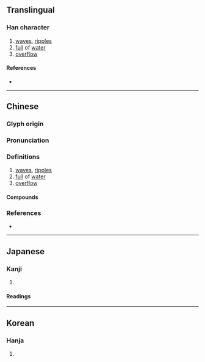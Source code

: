 {{also|潋}}
{{character info/new}}
==Translingual==
{{Han simplified forms|瀲|𭲠|潋|ex=y}}
===Han character===
{{Han char|rn=85|rad=水|as=17|sn=20|four=38140|canj=EOOK|ids=⿰氵斂}}

# [[wave]]s, [[ripples]]
# [[full]] of [[water]]
# [[overflow]]

====References====
* {{Han ref|kx=0660.340|dkj=18693|dj=1070.240|hdz=31788.110|uh=7032|ud=28722|bh=C46B|bd=50283}}

----

==Chinese==
{{zh-forms|s=潋}}

===Glyph origin===
{{Han etym}}

===Pronunciation===
{{zh-pron
|m=liàn
|c=lim6,lim5
|mn=liám
|mc=y
|oc=y
|cat=n,a
}}

===Definitions===
{{zh-hanzi}}

# [[wave]]s, [[ripples]]
# [[full]] of [[water]]
# [[overflow]]

====Compounds====
{{zh-der|波光瀲灩|瀲瀲|瀲灩|水光瀲灩}}

===References===
* {{R:yue:mfccd}}

----

==Japanese==
{{ja-kanji forms|𭲠|瀲}}

===Kanji===
{{ja-kanji|grade=|rs=水17|shin=𭲠}}

# {{rfdef|ja|sort=水17}}

====Readings====
{{ja-readings
|goon=れん<れん<れむ
|kanon=れん<れん<れむ
|kun=なぎさ-}}

----

==Korean==

===Hanja===
{{ko-hanja|hangeul=[[렴]]>[[염]]|eumhun=|rv=ryeom>yeom|mr=ryŏm>yŏm|y=lyem>yem}}

# {{rfdef|ko|sort=水17}}